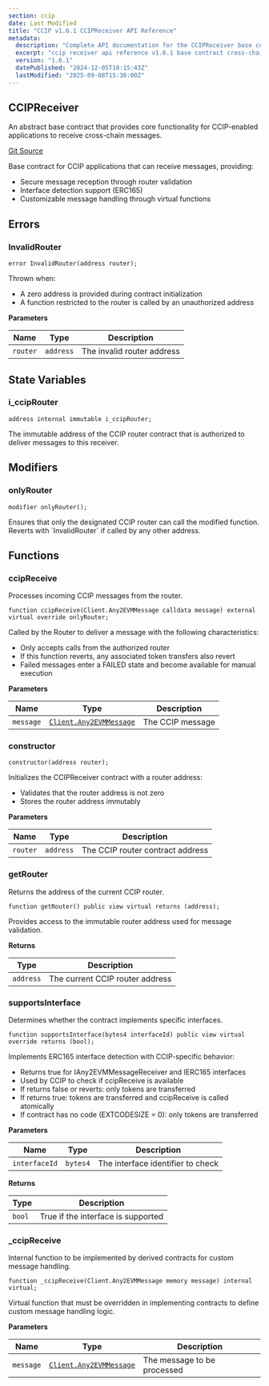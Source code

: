 ```yaml
---
section: ccip
date: Last Modified
title: "CCIP v1.6.1 CCIPReceiver API Reference"
metadata:
  description: "Complete API documentation for the CCIPReceiver base contract in Chainlink CCIP v1.6.1 for receiving and processing cross-chain messages."
  excerpt: "ccip receiver api reference v1.6.1 base contract cross-chain messages any2evmmessage processing"
  version: "1.6.1"
  datePublished: "2024-12-05T18:15:43Z"
  lastModified: "2025-09-08T15:38:00Z"
---
```



<CcipCommon callout="importCCIPPackage161" />

## CCIPReceiver

An abstract base contract that provides core functionality for CCIP-enabled applications to receive cross-chain messages.

[Git Source](https://github.com/smartcontractkit/chainlink-ccip/tree/contracts-ccip-v1.6.1/chains/evm/contracts/applications/CCIPReceiver.sol)

<Aside>
Base contract for CCIP applications that can receive messages, providing:

- Secure message reception through router validation
- Interface detection support (ERC165)
- Customizable message handling through virtual functions

</Aside>

## Errors

### InvalidRouter

```solidity
error InvalidRouter(address router);
```

<Aside>

Thrown when:

- A zero address is provided during contract initialization
- A function restricted to the router is called by an unauthorized address

</Aside>

**Parameters**

| Name     | Type      | Description                |
| -------- | --------- | -------------------------- |
| `router` | `address` | The invalid router address |

## State Variables

### i_ccipRouter

```solidity
address internal immutable i_ccipRouter;
```

<Aside>
  The immutable address of the CCIP router contract that is authorized to deliver messages to this receiver.
</Aside>

## Modifiers

### onlyRouter

```solidity
modifier onlyRouter();
```

<Aside>
  Ensures that only the designated CCIP router can call the modified function. Reverts with `InvalidRouter` if called by
  any other address.
</Aside>

## Functions

### ccipReceive

Processes incoming CCIP messages from the router.

```solidity
function ccipReceive(Client.Any2EVMMessage calldata message) external virtual override onlyRouter;
```

<Aside>

Called by the Router to deliver a message with the following characteristics:

- Only accepts calls from the authorized router
- If this function reverts, any associated token transfers also revert
- Failed messages enter a FAILED state and become available for manual execution

</Aside>

**Parameters**

| Name      | Type                                                                            | Description      |
| --------- | ------------------------------------------------------------------------------- | ---------------- |
| `message` | [`Client.Any2EVMMessage`](/ccip/api-reference/evm/v1.6.1/client#any2evmmessage) | The CCIP message |

### constructor

```solidity
constructor(address router);
```

<Aside>

Initializes the CCIPReceiver contract with a router address:

- Validates that the router address is not zero
- Stores the router address immutably

</Aside>

**Parameters**

| Name     | Type      | Description                      |
| -------- | --------- | -------------------------------- |
| `router` | `address` | The CCIP router contract address |

### getRouter

Returns the address of the current CCIP router.

```solidity
function getRouter() public view virtual returns (address);
```

<Aside>Provides access to the immutable router address used for message validation.</Aside>

**Returns**

| Type      | Description                     |
| --------- | ------------------------------- |
| `address` | The current CCIP router address |

### supportsInterface

Determines whether the contract implements specific interfaces.

```solidity
function supportsInterface(bytes4 interfaceId) public view virtual override returns (bool);
```

<Aside>

Implements ERC165 interface detection with CCIP-specific behavior:

- Returns true for IAny2EVMMessageReceiver and IERC165 interfaces
- Used by CCIP to check if ccipReceive is available
- If returns false or reverts: only tokens are transferred
- If returns true: tokens are transferred and ccipReceive is called atomically
- If contract has no code (EXTCODESIZE = 0): only tokens are transferred

</Aside>

**Parameters**

| Name          | Type     | Description                       |
| ------------- | -------- | --------------------------------- |
| `interfaceId` | `bytes4` | The interface identifier to check |

**Returns**

| Type   | Description                        |
| ------ | ---------------------------------- |
| `bool` | True if the interface is supported |

### \_ccipReceive

Internal function to be implemented by derived contracts for custom message handling.

```solidity
function _ccipReceive(Client.Any2EVMMessage memory message) internal virtual;
```

<Aside>
  Virtual function that must be overridden in implementing contracts to define custom message handling logic.
</Aside>

**Parameters**

| Name      | Type                                                                            | Description                 |
| --------- | ------------------------------------------------------------------------------- | --------------------------- |
| `message` | [`Client.Any2EVMMessage`](/ccip/api-reference/evm/v1.6.1/client#any2evmmessage) | The message to be processed |
